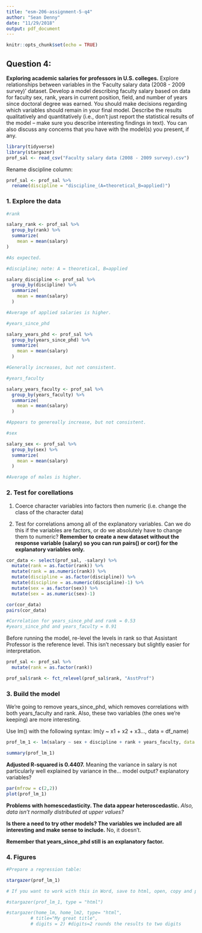 ```yaml
---
title: "esm-206-assignment-5-q4"
author: "Sean Denny"
date: "11/29/2018"
output: pdf_document
---
```


```r
knitr::opts_chunk$set(echo = TRUE)
```

## Question 4:

**Exploring academic salaries for professors in U.S. colleges.** Explore relationships between variables in the ‘Faculty salary data (2008 - 2009 survey)’ dataset. Develop a model describing faculty salary based on data for faculty sex, rank, years in current position, field, and number of years since doctoral degree was earned. You should make decisions regarding which variables should remain in your final model. Describe the results qualitatively and quantitatively (i.e., don’t just report the statistical results of the model – make sure you describe interesting findings in text). You can also discuss any concerns that you have with the model(s) you present, if any.

```r
library(tidyverse)
library(stargazer)
prof_sal <- read_csv("Faculty salary data (2008 - 2009 survey).csv")
```

Rename discipline column:

```r
prof_sal <- prof_sal %>% 
  rename(discipline = "discipline_(A=theoretical_B=applied)")
```

### 1. Explore the data

```r

#rank

salary_rank <- prof_sal %>% 
  group_by(rank) %>% 
  summarize(
    mean = mean(salary)
)

#As expected.

#discipline; note: A = theoretical, B=applied

salary_discipline <- prof_sal %>% 
  group_by(discipline) %>% 
  summarize(
    mean = mean(salary)
  )

#Average of applied salaries is higher.

#years_since_phd

salary_years_phd <- prof_sal %>% 
  group_by(years_since_phd) %>% 
  summarize(
    mean = mean(salary)
  )

#Generally increases, but not consistent.

#years_faculty

salary_years_faculty <- prof_sal %>% 
  group_by(years_faculty) %>% 
  summarize(
    mean = mean(salary)
  )

#Appears to genereally increase, but not consistent.

#sex

salary_sex <- prof_sal %>% 
  group_by(sex) %>% 
  summarize(
    mean = mean(salary)
  )

#Average of males is higher.

```

### 2. Test for corellations

1. Coerce character variables into factors then numeric (i.e. change the class of the character data)

2. Test for correlations among all of the explanatory variables. Can we do this if the variables are factors, or do we absolutely have to change them to numeric? **Remember to create a new dataset without the response variable (salary) so you can run pairs() or cor() for the explanatory variables only.**

```r

cor_data <- select(prof_sal, -salary) %>% 
  mutate(rank = as.factor(rank)) %>% 
  mutate(rank = as.numeric(rank)) %>% 
  mutate(discipline = as.factor(discipline)) %>% 
  mutate(discipline = as.numeric(discipline)-1) %>% 
  mutate(sex = as.factor(sex)) %>% 
  mutate(sex = as.numeric(sex)-1)

cor(cor_data)
pairs(cor_data)

#Correlation for years_since_phd and rank = 0.53
#years_since_phd and years_faculty = 0.91

```

Before running the model, re-level the levels in rank so that Assistant Professor is the reference level. This isn't necessary but slightly easier for interpretation.

```r
prof_sal <- prof_sal %>% 
  mutate(rank = as.factor(rank))

prof_sal$rank <- fct_relevel(prof_sal$rank, "AsstProf")
```

### 3. Build the model

We're going to remove years_since_phd, which removes correlations with both years_faculty and rank. Also, these two variables (the ones we're keeping) are more interesting.

Use lm() with the following syntax: lm(y ~ x1 + x2 + x3..., data = df_name)

```r
prof_lm_1 <- lm(salary ~ sex + discipline + rank + years_faculty, data = prof_sal)

summary(prof_lm_1)
```

**Adjusted R-squared is 0.4407.** Meaning the variance in salary is not particularly well explained by variance in the... model output? explanatory variables?

```r
par(mfrow = c(2,2))
plot(prof_lm_1)
```

**Problems with homescedasticity. The data appear heteroscedastic.** *Also, data isn't normally distributed at upper values?*

**Is there a need to try other models? The variables we included are all interesting and make sense to include.** No, it doesn't.

**Remember that years_since_phd still is an explanatory factor.**

### 4. Figures

```r

#Prepare a regression table:

stargazer(prof_lm_1)

# If you want to work with this in Word, save to html, open, copy and paste into Word. Note that you specify the output 'type' as html here:

#stargazer(prof_lm_1, type = "html")

#stargazer(home_lm, home_lm2, type= "html",
         # title="My great title",
         # digits = 2) #digits=2 rounds the results to two digits


```

